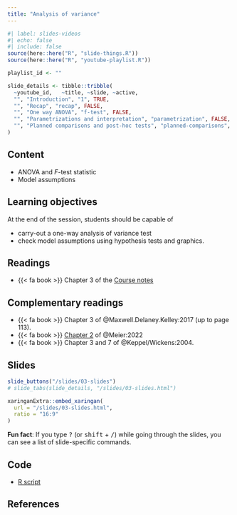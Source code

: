 ```yaml
---
title: "Analysis of variance"
---
```


```r
#| label: slides-videos
#| echo: false
#| include: false
source(here::here("R", "slide-things.R"))
source(here::here("R", "youtube-playlist.R"))

playlist_id <- ""

slide_details <- tibble::tribble(
  ~youtube_id,   ~title, ~slide, ~active,
  "", "Introduction", "1", TRUE,
  "", "Recap", "recap", FALSE,
  "", "One way ANOVA", "f-test", FALSE,
  "", "Parametrizations and interpretation", "parametrization", FALSE,
  "", "Planned comparisons and post-hoc tests", "planned-comparisons", FALSE
)
```


## Content

- ANOVA and _F_-test statistic
- Model assumptions


## Learning objectives

At the end of the session, students should be capable of

- carry-out a one-way analysis of variance test
- check model assumptions using hypothesis tests and graphics.


## Readings

- {{< fa book >}} Chapter 3 of the [Course notes](https://lbelzile.github.io/math80667a/03-completely_randomized_trials.html)


## Complementary readings

- {{< fa book >}}  Chapter 3 of @Maxwell.Delaney.Kelley:2017 (up to page 113).
- {{< fa book >}}  [Chapter 2](https://stat.ethz.ch/~meier/teaching/anova/completely-randomized-designs.html) of @Meier:2022
- {{< fa book >}}  Chapter 3 and 7 of @Keppel/Wickens:2004.


## Slides

```r
slide_buttons("/slides/03-slides")
# slide_tabs(slide_details, "/slides/03-slides.html")
```

```r
xaringanExtra::embed_xaringan(
  url = "/slides/03-slides.html",
  ratio = "16:9"
)
```

:::{.callout-tip}
**Fun fact**: If you type <kbd>?</kbd> (or <kbd>shift</kbd> + <kbd>/</kbd>) while going through the slides, you can see a list of slide-specific commands.
:::

## Code

- [R script](/content/MATH80667A-03-content.R)


## References
